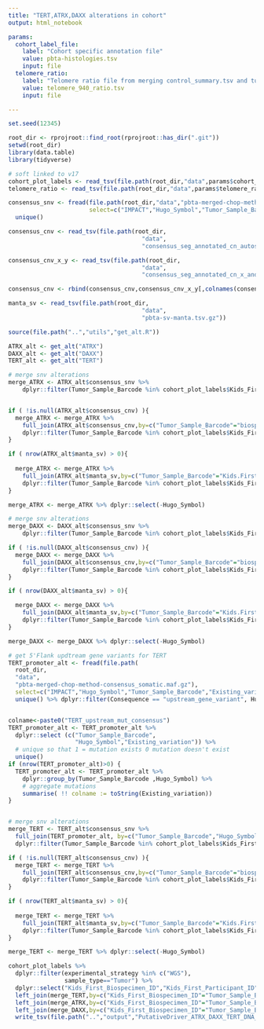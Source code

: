 ```yaml
---
title: "TERT,ATRX,DAXX alterations in cohort"
output: html_notebook

params:
  cohort_label_file:
    label: "Cohort specific annotation file"
    value: pbta-histologies.tsv
    input: file
  telomere_ratio:
    label: "Telomere ratio file from merging control_summary.tsv and tumor_summary.tsv"
    value: telomere_940_ratio.tsv
    input: file  

---
```


```r
set.seed(12345)

root_dir <- rprojroot::find_root(rprojroot::has_dir(".git"))
setwd(root_dir)
library(data.table)
library(tidyverse)

# soft linked to v17
cohort_plot_labels <- read_tsv(file.path(root_dir,"data",params$cohort_label_file))
telomere_ratio <- read_tsv(file.path(root_dir,"data",params$telomere_ratio))

consensus_snv <- fread(file.path(root_dir,"data","pbta-merged-chop-method-consensus_somatic.maf.gz"),
                       select=c("IMPACT","Hugo_Symbol","Tumor_Sample_Barcode","HGVSp_Short")) %>%
  unique()

consensus_cnv <- read_tsv(file.path(root_dir,
                                      "data",
                                      "consensus_seg_annotated_cn_autosomes.tsv.gz")) 

consensus_cnv_x_y <- read_tsv(file.path(root_dir,
                                      "data",
                                      "consensus_seg_annotated_cn_x_and_y.tsv.gz")) 

consensus_cnv <- rbind(consensus_cnv,consensus_cnv_x_y[,colnames(consensus_cnv)])

manta_sv <- read_tsv(file.path(root_dir,
                                      "data",
                                      "pbta-sv-manta.tsv.gz"))

```


```r
source(file.path("..","utils","get_alt.R"))

ATRX_alt <- get_alt("ATRX")
DAXX_alt <- get_alt("DAXX")
TERT_alt <- get_alt("TERT")

```

```r

# merge snv alterations
merge_ATRX <- ATRX_alt$consensus_snv %>%
    dplyr::filter(Tumor_Sample_Barcode %in% cohort_plot_labels$Kids_First_Biospecimen_ID)


if ( !is.null(ATRX_alt$consensus_cnv) ){
  merge_ATRX <- merge_ATRX %>%
    full_join(ATRX_alt$consensus_cnv,by=c("Tumor_Sample_Barcode"="biospecimen_id","Hugo_Symbol")) %>%
    dplyr::filter(Tumor_Sample_Barcode %in% cohort_plot_labels$Kids_First_Biospecimen_ID)
}

if ( nrow(ATRX_alt$manta_sv) > 0){
  
  merge_ATRX <- merge_ATRX %>%
    full_join(ATRX_alt$manta_sv,by=c("Tumor_Sample_Barcode"="Kids.First.Biospecimen.ID.Tumor","Hugo_Symbol")) %>%
    dplyr::filter(Tumor_Sample_Barcode %in% cohort_plot_labels$Kids_First_Biospecimen_ID)
}

merge_ATRX <- merge_ATRX %>% dplyr::select(-Hugo_Symbol)

```


```r


# merge snv alterations
merge_DAXX <- DAXX_alt$consensus_snv %>%
    dplyr::filter(Tumor_Sample_Barcode %in% cohort_plot_labels$Kids_First_Biospecimen_ID)

if ( !is.null(DAXX_alt$consensus_cnv) ){
  merge_DAXX <- merge_DAXX %>%
    full_join(DAXX_alt$consensus_cnv,by=c("Tumor_Sample_Barcode"="biospecimen_id","Hugo_Symbol")) %>%
    dplyr::filter(Tumor_Sample_Barcode %in% cohort_plot_labels$Kids_First_Biospecimen_ID)
}

if ( nrow(DAXX_alt$manta_sv) > 0){

  merge_DAXX <- merge_DAXX %>%
    full_join(DAXX_alt$manta_sv,by=c("Tumor_Sample_Barcode"="Kids.First.Biospecimen.ID.Tumor","Hugo_Symbol")) %>%
    dplyr::filter(Tumor_Sample_Barcode %in% cohort_plot_labels$Kids_First_Biospecimen_ID)
}

merge_DAXX <- merge_DAXX %>% dplyr::select(-Hugo_Symbol)

```


```r

# get 5'Flank updtream gene variants for TERT
TERT_promoter_alt <- fread(file.path(
  root_dir,
  "data",
  "pbta-merged-chop-method-consensus_somatic.maf.gz"),
  select=c("IMPACT","Hugo_Symbol","Tumor_Sample_Barcode","Existing_variation","Consequence","Reference_Allele","Tumor_Seq_Allele2")) %>% 
  unique() %>% dplyr::filter(Consequence == "upstream_gene_variant", Hugo_Symbol=="TERT") 


colname<-paste0("TERT_upstream_mut_consensus")
TERT_promoter_alt <- TERT_promoter_alt %>%
  dplyr::select (c("Tumor_Sample_Barcode",
                   "Hugo_Symbol","Existing_variation")) %>%
  # unique so that 1 = mutation exists 0 mutation doesn't exist
  unique() 
if (nrow(TERT_promoter_alt)>0) {
  TERT_promoter_alt <- TERT_promoter_alt %>%
    dplyr::group_by(Tumor_Sample_Barcode ,Hugo_Symbol) %>%
    # aggregate mutations
    summarise( !! colname := toString(Existing_variation))
}


# merge snv alterations
merge_TERT <- TERT_alt$consensus_snv %>%
  full_join(TERT_promoter_alt, by=c("Tumor_Sample_Barcode","Hugo_Symbol")) %>%
  dplyr::filter(Tumor_Sample_Barcode %in% cohort_plot_labels$Kids_First_Biospecimen_ID)

if ( !is.null(TERT_alt$consensus_cnv) ){
  merge_TERT <- merge_TERT %>%
    full_join(TERT_alt$consensus_cnv,by=c("Tumor_Sample_Barcode"="biospecimen_id","Hugo_Symbol")) %>%
    dplyr::filter(Tumor_Sample_Barcode %in% cohort_plot_labels$Kids_First_Biospecimen_ID)
}

if ( nrow(TERT_alt$manta_sv) > 0){
  
  merge_TERT <- merge_TERT %>%
    full_join(TERT_alt$manta_sv,by=c("Tumor_Sample_Barcode"="Kids.First.Biospecimen.ID.Tumor","Hugo_Symbol")) %>%
    dplyr::filter(Tumor_Sample_Barcode %in% cohort_plot_labels$Kids_First_Biospecimen_ID)
}

merge_TERT <- merge_TERT %>% dplyr::select(-Hugo_Symbol)

```

```r
cohort_plot_labels %>%
  dplyr::filter(experimental_strategy %in% c("WGS"),
                sample_type=="Tumor") %>%
  dplyr::select("Kids_First_Biospecimen_ID","Kids_First_Participant_ID","sample_id") %>%
  left_join(merge_TERT,by=c("Kids_First_Biospecimen_ID"="Tumor_Sample_Barcode")) %>%
  left_join(merge_ATRX,by=c("Kids_First_Biospecimen_ID"="Tumor_Sample_Barcode")) %>%
  left_join(merge_DAXX,by=c("Kids_First_Biospecimen_ID"="Tumor_Sample_Barcode")) %>%
  write_tsv(file.path("..","output","PutativeDriver_ATRX_DAXX_TERT_DNA_alt.tsv"))

```